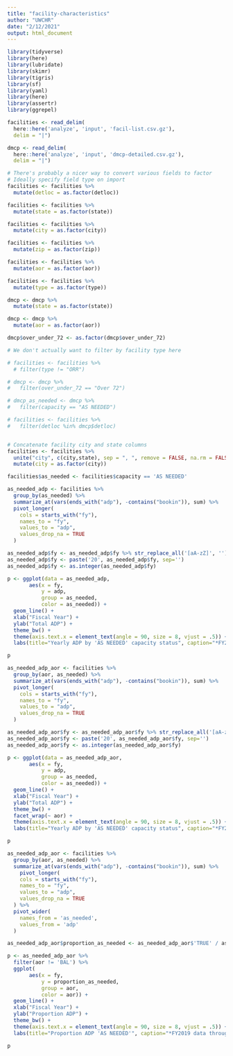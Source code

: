 ```yaml
---
title: "facility-characteristics"
author: "UWCHR"
date: "2/12/2021"
output: html_document
---
```


```r
library(tidyverse)
library(here)
library(lubridate)
library(skimr)
library(tigris)
library(sf)
library(yaml)
library(here)
library(assertr)
library(ggrepel)
```

```r

facilities <- read_delim(
  here::here('analyze', 'input', 'facil-list.csv.gz'), 
  delim = "|") 

dmcp <- read_delim(
  here::here('analyze', 'input', 'dmcp-detailed.csv.gz'), 
  delim = "|") 

```

```r

# There's probably a nicer way to convert various fields to factor
# Ideally specify field type on import
facilities <- facilities %>%
  mutate(detloc = as.factor(detloc))

facilities <- facilities %>%
  mutate(state = as.factor(state))

facilities <- facilities %>%
  mutate(city = as.factor(city))

facilities <- facilities %>%
  mutate(zip = as.factor(zip))

facilities <- facilities %>%
  mutate(aor = as.factor(aor))

facilities <- facilities %>%
  mutate(type = as.factor(type))

dmcp <- dmcp %>%
  mutate(state = as.factor(state))

dmcp <- dmcp %>%
  mutate(aor = as.factor(aor))

dmcp$over_under_72 <- as.factor(dmcp$over_under_72)

# We don't actually want to filter by facility type here 

# facilities <- facilities %>% 
  # filter(type != "ORR")

# dmcp <- dmcp %>% 
#   filter(over_under_72 == "Over 72")

# dmcp_as_needed <- dmcp %>% 
#   filter(capacity == "AS NEEDED")

# facilities <- facilities %>% 
#   filter(detloc %in% dmcp$detloc)


# Concatenate facility city and state columns
facilities <- facilities %>% 
  unite("city", c(city,state), sep = ", ", remove = FALSE, na.rm = FALSE) %>%
  mutate(city = as.factor(city))

```

```r

facilities$as_needed <- facilities$capacity == 'AS NEEDED'

as_needed_adp <- facilities %>% 
  group_by(as_needed) %>% 
  summarize_at(vars(ends_with("adp"), -contains("bookin")), sum) %>%
  pivot_longer(
    cols = starts_with("fy"),
    names_to = "fy",
    values_to = "adp",
    values_drop_na = TRUE
  )

as_needed_adp$fy <- as_needed_adp$fy %>% str_replace_all('[aA-zZ]', '')
as_needed_adp$fy <- paste('20', as_needed_adp$fy, sep='')
as_needed_adp$fy <- as.integer(as_needed_adp$fy) 

p <- ggplot(data = as_needed_adp,
       aes(x = fy, 
           y = adp, 
           group = as_needed, 
           color = as_needed)) + 
  geom_line() +
  xlab("Fiscal Year") +
  ylab("Total ADP") +
  theme_bw() + 
  theme(axis.text.x = element_text(angle = 90, size = 8, vjust = .5)) +
  labs(title="Yearly ADP by 'AS NEEDED' capacity status", caption="*FY2019 data through Aug. 2019")

p

```

```r

as_needed_adp_aor <- facilities %>% 
  group_by(aor, as_needed) %>% 
  summarize_at(vars(ends_with("adp"), -contains("bookin")), sum) %>%
  pivot_longer(
    cols = starts_with("fy"),
    names_to = "fy",
    values_to = "adp",
    values_drop_na = TRUE
  )

as_needed_adp_aor$fy <- as_needed_adp_aor$fy %>% str_replace_all('[aA-zZ]', '')
as_needed_adp_aor$fy <- paste('20', as_needed_adp_aor$fy, sep='')
as_needed_adp_aor$fy <- as.integer(as_needed_adp_aor$fy) 

p <- ggplot(data = as_needed_adp_aor,
       aes(x = fy, 
           y = adp, 
           group = as_needed, 
           color = as_needed)) + 
  geom_line() +
  xlab("Fiscal Year") +
  ylab("Total ADP") +
  theme_bw() + 
  facet_wrap(~ aor) + 
  theme(axis.text.x = element_text(angle = 90, size = 8, vjust = .5)) +
  labs(title="Yearly ADP by 'AS NEEDED' capacity status", caption="*FY2019 data through Aug. 2019")

p

```

```r

as_needed_adp_aor <- facilities %>% 
  group_by(aor, as_needed) %>% 
  summarize_at(vars(ends_with("adp"), -contains("bookin")), sum) %>% 
    pivot_longer(
    cols = starts_with("fy"),
    names_to = "fy",
    values_to = "adp",
    values_drop_na = TRUE
  ) %>% 
  pivot_wider(
    names_from = 'as_needed',
    values_from = 'adp'
  )

as_needed_adp_aor$proportion_as_needed <- as_needed_adp_aor$'TRUE' / as_needed_adp_aor$'FALSE'

p <- as_needed_adp_aor %>% 
  filter(aor != 'BAL') %>% 
  ggplot(
       aes(x = fy, 
           y = proportion_as_needed, 
           group = aor, 
           color = aor)) + 
  geom_line() +
  xlab("Fiscal Year") +
  ylab("Proportion ADP") +
  theme_bw() + 
  theme(axis.text.x = element_text(angle = 90, size = 8, vjust = .5)) +
  labs(title="Proportion ADP 'AS NEEDED'", caption="*FY2019 data through Aug. 2019, 'BAL' excluded")

p

```